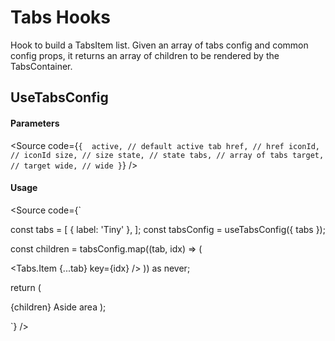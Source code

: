 

<Meta of={Stories} />

<H1>Tabs Hooks</H1>

Hook to build a TabsItem list.
Given an array of tabs config and common config props,
it returns an array of children to be rendered by the TabsContainer.

<H2>UseTabsConfig</H2>

<Canvas of={Stories.Base} />

<H4>Parameters</H4>

<Source
  code={`
{ 
  active, // default active tab
  href, // href
  iconId, // iconId
  size, // size
  state, // state
  tabs, // array of tabs
  target, // target
  wide, // wide
}
`}
/>

<H4>Usage</H4>

<Source
code={`

const tabs = [
{ label: 'Tiny' },
];
const tabsConfig = useTabsConfig({ tabs });

const children = tabsConfig.map((tab, idx) => (

<Tabs.Item {...tab} key={idx} />
)) as never;

return (

<Tabs>
  {children}
  <Tabs.Aside>Aside area</Tabs.Aside>
</Tabs>
);

`}
/>
